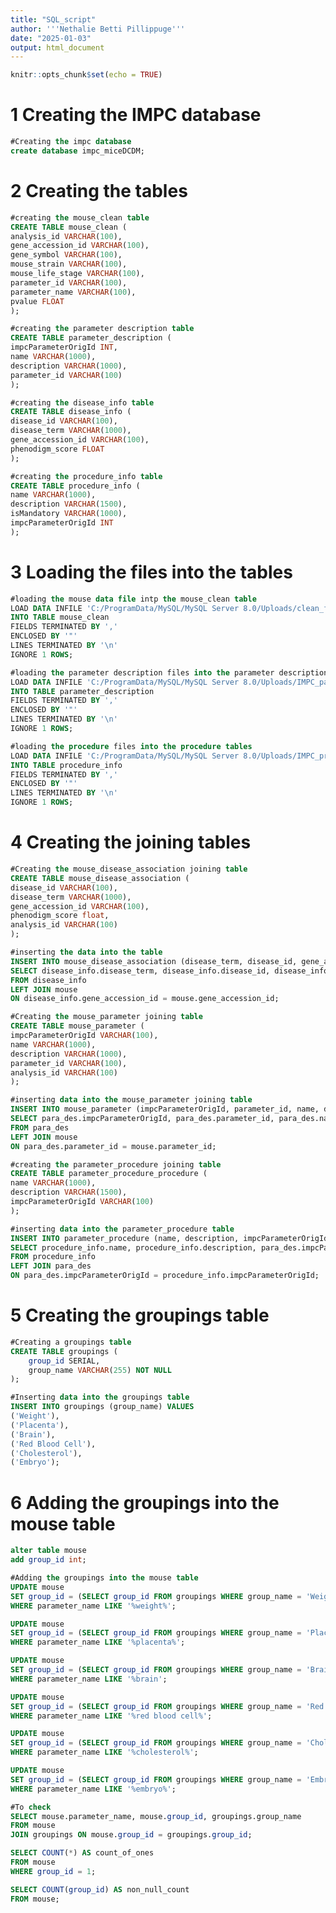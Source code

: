 ```yaml
---
title: "SQL_script"
author: '''Nethalie Betti Pillippuge'''
date: "2025-01-03"
output: html_document
---
```


```r
knitr::opts_chunk$set(echo = TRUE)
```

# 1 Creating the IMPC database
```sql
#Creating the impc database
create database impc_miceDCDM;
```

# 2 Creating the tables
```sql
#creating the mouse_clean table
CREATE TABLE mouse_clean (
analysis_id VARCHAR(100),
gene_accession_id VARCHAR(100),
gene_symbol VARCHAR(100),
mouse_strain VARCHAR(100),
mouse_life_stage VARCHAR(100),
parameter_id VARCHAR(100),
parameter_name VARCHAR(100),
pvalue FLOAT
);

#creating the parameter description table
CREATE TABLE parameter_description (
impcParameterOrigId INT,
name VARCHAR(1000),
description VARCHAR(1000),
parameter_id VARCHAR(100)
);

#creating the disease_info table
CREATE TABLE disease_info (
disease_id VARCHAR(100),
disease_term VARCHAR(1000),
gene_accession_id VARCHAR(100),
phenodigm_score FLOAT
);

#creating the procedure_info table
CREATE TABLE procedure_info (
name VARCHAR(1000),
description VARCHAR(1500),
isMandatory VARCHAR(1000),
impcParameterOrigId INT
);

```

# 3 Loading the files into the tables
```sql
#loading the mouse data file intp the mouse_clean table
LOAD DATA INFILE 'C:/ProgramData/MySQL/MySQL Server 8.0/Uploads/clean_final_data.csv'
INTO TABLE mouse_clean
FIELDS TERMINATED BY ','
ENCLOSED BY '"'
LINES TERMINATED BY '\n'
IGNORE 1 ROWS;

#loading the parameter description files into the parameter description table
LOAD DATA INFILE 'C:/ProgramData/MySQL/MySQL Server 8.0/Uploads/IMPC_parameter_description_clean.csv'
INTO TABLE parameter_description 
FIELDS TERMINATED BY ','
ENCLOSED BY '"'
LINES TERMINATED BY '\n'
IGNORE 1 ROWS;

#loading the procedure files into the procedure tables
LOAD DATA INFILE 'C:/ProgramData/MySQL/MySQL Server 8.0/Uploads/IMPC_procedure_clean.csv'
INTO TABLE procedure_info
FIELDS TERMINATED BY ','
ENCLOSED BY '"'
LINES TERMINATED BY '\n'
IGNORE 1 ROWS;

```

# 4 Creating the joining tables
```sql

#Creating the mouse_disease_association joining table
CREATE TABLE mouse_disease_association (
disease_id VARCHAR(100),
disease_term VARCHAR(1000),
gene_accession_id VARCHAR(100),
phenodigm_score float,
analysis_id VARCHAR(100)
);

#inserting the data into the table
INSERT INTO mouse_disease_association (disease_term, disease_id, gene_accession_id, phenodigm_score, analysis_id)
SELECT disease_info.disease_term, disease_info.disease_id, disease_info.gene_accession_id, disease_info.phenodigm_score, mouse.analysis_id
FROM disease_info
LEFT JOIN mouse
ON disease_info.gene_accession_id = mouse.gene_accession_id;

```

```sql
#Creating the mouse_parameter joining table
CREATE TABLE mouse_parameter (
impcParameterOrigId VARCHAR(100),
name VARCHAR(1000),
description VARCHAR(1000),
parameter_id VARCHAR(100),
analysis_id VARCHAR(100)
);

#inserting data into the mouse_parameter joining table
INSERT INTO mouse_parameter (impcParameterOrigId, parameter_id, name, description, analysis_id)
SELECT para_des.impcParameterOrigId, para_des.parameter_id, para_des.name, para_des.description, mouse.analysis_id
FROM para_des
LEFT JOIN mouse
ON para_des.parameter_id = mouse.parameter_id;
```

```sql
#creating the parameter_procedure joining table
CREATE TABLE parameter_procedure_procedure (
name VARCHAR(1000),
description VARCHAR(1500),
impcParameterOrigId VARCHAR(100)
);

#inserting data into the parameter_procedure table
INSERT INTO parameter_procedure (name, description, impcParameterOrigId)
SELECT procedure_info.name, procedure_info.description, para_des.impcParameterOrigId 
FROM procedure_info
LEFT JOIN para_des
ON para_des.impcParameterOrigId = procedure_info.impcParameterOrigId;
```

# 5 Creating the groupings table
```sql

#Creating a groupings table
CREATE TABLE groupings (
    group_id SERIAL, 
    group_name VARCHAR(255) NOT NULL 
);

#Inserting data into the groupings table
INSERT INTO groupings (group_name) VALUES
('Weight'),
('Placenta'),
('Brain'),
('Red Blood Cell'),
('Cholesterol'),
('Embryo');

```

# 6 Adding the groupings into the mouse table
```sql
alter table mouse
add group_id int;

#Adding the groupings into the mouse table
UPDATE mouse
SET group_id = (SELECT group_id FROM groupings WHERE group_name = 'Weight')
WHERE parameter_name LIKE '%weight%';

UPDATE mouse
SET group_id = (SELECT group_id FROM groupings WHERE group_name = 'Placenta')
WHERE parameter_name LIKE '%placenta%';

UPDATE mouse
SET group_id = (SELECT group_id FROM groupings WHERE group_name = 'Brain')
WHERE parameter_name LIKE '%brain';

UPDATE mouse
SET group_id = (SELECT group_id FROM groupings WHERE group_name = 'Red Blood Cell')
WHERE parameter_name LIKE '%red blood cell%';

UPDATE mouse
SET group_id = (SELECT group_id FROM groupings WHERE group_name = 'Cholesterol')
WHERE parameter_name LIKE '%cholesterol%';

UPDATE mouse
SET group_id = (SELECT group_id FROM groupings WHERE group_name = 'Embryo')
WHERE parameter_name LIKE '%embryo%';

#To check
SELECT mouse.parameter_name, mouse.group_id, groupings.group_name
FROM mouse
JOIN groupings ON mouse.group_id = groupings.group_id;

SELECT COUNT(*) AS count_of_ones
FROM mouse 
WHERE group_id = 1; 

SELECT COUNT(group_id) AS non_null_count
FROM mouse;

```

